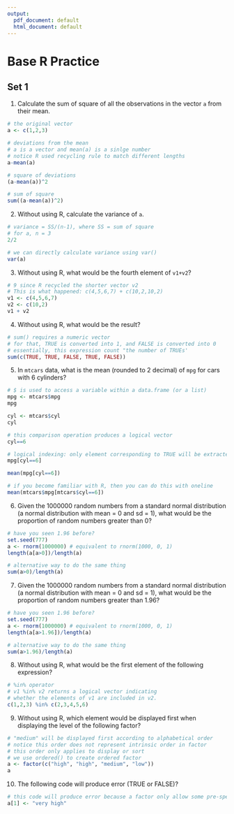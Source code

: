 ```yaml
---
output:
  pdf_document: default
  html_document: default
---
```

# Base R Practice

## Set 1

1. Calculate the sum of square of all the observations in the vector `a` from their mean. 

```r
# the original vector 
a <- c(1,2,3)
```

```r
# deviations from the mean
# a is a vector and mean(a) is a sinlge number
# notice R used recycling rule to match different lengths
a-mean(a)
```
```r
# square of deviations
(a-mean(a))^2
```

```r
# sum of square 
sum((a-mean(a))^2)
```


2. Without using R, calculate the variance of `a`.

```r
# variance = SS/(n-1), where SS = sum of square
# for a, n = 3
2/2
```

```r
# we can directly calculate variance using var()
var(a)
```

3. Without using R, what would be the fourth element of `v1+v2`?

```r
# 9 since R recycled the shorter vector v2 
# This is what happened: c(4,5,6,7) + c(10,2,10,2)
v1 <- c(4,5,6,7)
v2 <- c(10,2)
v1 + v2
```

4. Without using R, what would be the result?
```r
# sum() requires a numeric vector
# for that, TRUE is converted into 1, and FALSE is converted into 0
# essentially, this expression count "the number of TRUEs'
sum(c(TRUE, TRUE, FALSE, TRUE, FALSE))
```


5. In `mtcars` data, what is the mean (rounded to 2 decimal) of `mpg` for cars with 6 cylinders? 

```r
# $ is used to access a variable within a data.frame (or a list)
mpg <- mtcars$mpg
mpg
```
```r
cyl <- mtcars$cyl
cyl
```

```r
# this comparison operation produces a logical vector
cyl==6
```
```r
# logical indexing: only element corresponding to TRUE will be extracted
mpg[cyl==6]
```

```r
mean(mpg[cyl==6])
```

```r
# if you become familiar with R, then you can do this with oneline
mean(mtcars$mpg[mtcars$cyl==6])
```

6. Given the 1000000 random numbers from a standard normal distribution (a normal distribution with mean = 0 and sd = 1), what would be the proportion of random numbers greater than 0?


```r
# have you seen 1.96 before?
set.seed(777)
a <- rnorm(1000000) # equivalent to rnorm(1000, 0, 1)
length(a[a>0])/length(a)
```

```r
# alternative way to do the same thing
sum(a>0)/length(a)
```

7. Given the 1000000 random numbers from a standard normal distribution (a normal distribution with mean = 0 and sd = 1), what would be the proportion of random numbers greater than 1.96? 

```r
# have you seen 1.96 before?
set.seed(777)
a <- rnorm(1000000) # equivalent to rnorm(1000, 0, 1)
length(a[a>1.96])/length(a)
```

```r
# alternative way to do the same thing
sum(a>1.96)/length(a)
```


8. Without using R, what would be the first element of the following expression?

```r
# %in% operator 
# v1 %in% v2 returns a logical vector indicating 
# whether the elements of v1 are included in v2. 
c(1,2,3) %in% c(2,3,4,5,6)
```


9. Without using R, which element would be displayed first when displaying the level of the following factor?

```r
# "medium" will be displayed first according to alphabetical order
# notice this order does not represent intrinsic order in factor
# this order only applies to display or sort
# we use ordered() to create ordered factor
a <- factor(c("high", "high", "medium", "low"))
a
```

10. The following code will produce error (TRUE or FALSE)?

```r
# this code will produce error because a factor only allow some pre-specified values (i.e., levels)
a[1] <- "very high"
```




